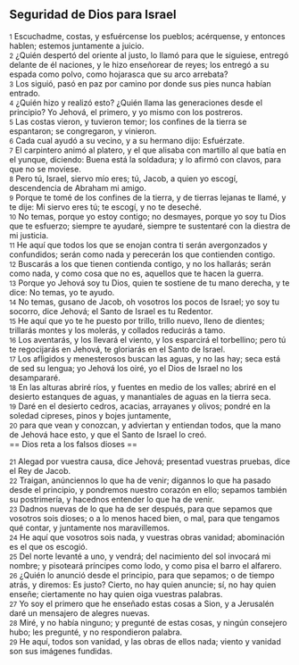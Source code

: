 == Seguridad de Dios para Israel ==

{{anchor|1}} <small>1</small> Escuchadme, costas, y esfuércense los pueblos; acérquense, y entonces hablen; estemos juntamente a juicio.<br>
{{anchor|2}} <small>2</small> ¿Quién despertó del oriente al justo, lo llamó para que le siguiese, entregó delante de él naciones, y le hizo enseñorear de reyes; los entregó a su espada como polvo, como hojarasca que su arco arrebata?<br>
{{anchor|3}} <small>3</small> Los siguió, pasó en paz por camino por donde sus pies nunca habían entrado.<br>
{{anchor|4}} <small>4</small> ¿Quién hizo y realizó esto? ¿Quién llama las generaciones desde el principio? Yo Jehová, el primero, y yo mismo con los postreros.<br>
{{anchor|5}} <small>5</small> Las costas vieron, y tuvieron temor; los confines de la tierra se espantaron; se congregaron, y vinieron.<br>
{{anchor|6}} <small>6</small> Cada cual ayudó a su vecino, y a su hermano dijo: Esfuérzate.<br>
{{anchor|7}} <small>7</small> El carpintero animó al platero, y el que alisaba con martillo al que batía en el yunque, diciendo: Buena está la soldadura; y lo afirmó con clavos, para que no se moviese.<br>
{{anchor|8}} <small>8</small> Pero tú, Israel, siervo mío eres; tú, Jacob, a quien yo escogí, descendencia de Abraham mi amigo.<br>
{{anchor|9}} <small>9</small> Porque te tomé de los confines de la tierra, y de tierras lejanas te llamé, y te dije: Mi siervo eres tú; te escogí, y no te deseché.<br>
{{anchor|10}} <small>10</small> No temas, porque yo estoy contigo; no desmayes, porque yo soy tu Dios que te esfuerzo; siempre te ayudaré, siempre te sustentaré con la diestra de mi justicia.<br>
{{anchor|11}} <small>11</small> He aquí que todos los que se enojan contra ti serán avergonzados y confundidos; serán como nada y perecerán los que contienden contigo.<br>
{{anchor|12}} <small>12</small> Buscarás a los que tienen contienda contigo, y no los hallarás; serán como nada, y como cosa que no es, aquellos que te hacen la guerra.<br>
{{anchor|13}} <small>13</small> Porque yo Jehová soy tu Dios, quien te sostiene de tu mano derecha, y te dice: No temas, yo te ayudo.<br>
{{anchor|14}} <small>14</small> No temas, gusano de Jacob, oh vosotros los pocos de Israel; yo soy tu socorro, dice Jehová; el Santo de Israel es tu Redentor.<br>
{{anchor|15}} <small>15</small> He aquí que yo te he puesto por trillo, trillo nuevo, lleno de dientes; trillarás montes y los molerás, y collados reducirás a tamo.<br>
{{anchor|16}} <small>16</small> Los aventarás, y los llevará el viento, y los esparcirá el torbellino; pero tú te regocijarás en Jehová, te gloriarás en el Santo de Israel.<br>
{{anchor|17}} <small>17</small> Los afligidos y menesterosos buscan las aguas, y no las hay; seca está de sed su lengua; yo Jehová los oiré, yo el Dios de Israel no los desampararé.<br>
{{anchor|18}} <small>18</small> En las alturas abriré ríos, y fuentes en medio de los valles; abriré en el desierto estanques de aguas, y manantiales de aguas en la tierra seca.<br>
{{anchor|19}} <small>19</small> Daré en el desierto cedros, acacias, arrayanes y olivos; pondré en la soledad cipreses, pinos y bojes juntamente,<br>
{{anchor|20}} <small>20</small> para que vean y conozcan, y adviertan y entiendan todos, que la mano de Jehová hace esto, y que el Santo de Israel lo creó.<br>
== Dios reta a los falsos dioses ==

{{anchor|21}} <small>21</small> Alegad por vuestra causa, dice Jehová; presentad vuestras pruebas, dice el Rey de Jacob.<br>
{{anchor|22}} <small>22</small> Traigan, anúnciennos lo que ha de venir; dígannos lo que ha pasado desde el principio, y pondremos nuestro corazón en ello; sepamos también su postrimería, y hacednos entender lo que ha de venir.<br>
{{anchor|23}} <small>23</small> Dadnos nuevas de lo que ha de ser después, para que sepamos que vosotros sois dioses; o a lo menos haced bien, o mal, para que tengamos qué contar, y juntamente nos maravillemos.<br>
{{anchor|24}} <small>24</small> He aquí que vosotros sois nada, y vuestras obras vanidad; abominación es el que os escogió.<br>
{{anchor|25}} <small>25</small> Del norte levanté a uno, y vendrá; del nacimiento del sol invocará mi nombre; y pisoteará príncipes como lodo, y como pisa el barro el alfarero.<br>
{{anchor|26}} <small>26</small> ¿Quién lo anunció desde el principio, para que sepamos; o de tiempo atrás, y diremos: Es justo? Cierto, no hay quien anuncie; sí, no hay quien enseñe; ciertamente no hay quien oiga vuestras palabras.<br>
{{anchor|27}} <small>27</small> Yo soy el primero que he enseñado estas cosas a Sion, y a Jerusalén daré un mensajero de alegres nuevas.<br>
{{anchor|28}} <small>28</small> Miré, y no había ninguno; y pregunté de estas cosas, y ningún consejero hubo; les pregunté, y no respondieron palabra.<br>
{{anchor|29}} <small>29</small> He aquí, todos son vanidad, y las obras de ellos nada; viento y vanidad son sus imágenes fundidas.<br>
